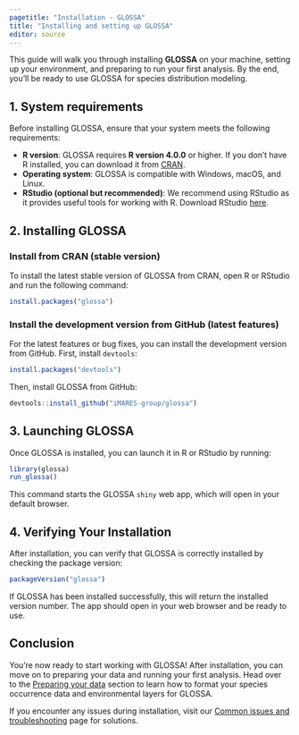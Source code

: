 ```yaml
---
pagetitle: "Installation - GLOSSA"
title: "Installing and setting up GLOSSA"
editor: source
---
```


This guide will walk you through installing **GLOSSA** on your machine, setting up your environment, and preparing to run your first analysis. By the end, you’ll be ready to use GLOSSA for species distribution modeling.

## 1. System requirements

Before installing GLOSSA, ensure that your system meets the following requirements:

- **R version**: GLOSSA requires **R version 4.0.0** or higher. If you don’t have R installed, you can download it from [CRAN](https://cran.r-project.org/).
- **Operating system**: GLOSSA is compatible with Windows, macOS, and Linux.
- **RStudio (optional but recommended)**: We recommend using RStudio as it provides useful tools for working with R. Download RStudio [here](https://posit.co/download/rstudio-desktop/).

## 2. Installing GLOSSA

### Install from CRAN (stable version)

To install the latest stable version of GLOSSA from CRAN, open R or RStudio and run the following command:

```r
install.packages("glossa")
```

### Install the development version from GitHub (latest features)
For the latest features or bug fixes, you can install the development version from GitHub. First, install `devtools`:

```r
install.packages("devtools")
```

Then, install GLOSSA from GitHub:

```r
devtools::install_github("iMARES-group/glossa")
```

## 3. Launching GLOSSA

Once GLOSSA is installed, you can launch it in R or RStudio by running:

```r
library(glossa)
run_glossa()
```

This command starts the GLOSSA `shiny` web app, which will open in your default browser.

## 4. Verifying Your Installation

After installation, you can verify that GLOSSA is correctly installed by checking the package version:

```r
packageVersion("glossa")
```

If GLOSSA has been installed successfully, this will return the installed version number. The app should open in your web browser and be ready to use.

## Conclusion

You're now ready to start working with GLOSSA! After installation, you can move on to preparing your data and running your first analysis. Head over to the [Preparing your data](working_with_input_data.qmd) section to learn how to format your species occurrence data and environmental layers for GLOSSA.

If you encounter any issues during installation, visit our [Common issues and troubleshooting](../../under_construction.qmd) page for solutions.
